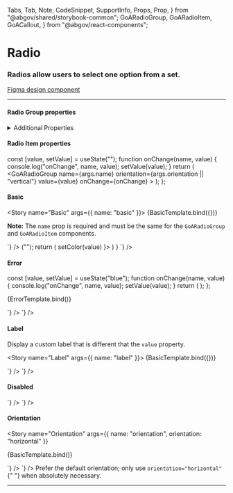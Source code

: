   Tabs,
  Tab,
  Note,
  CodeSnippet,
  SupportInfo,
  Props,
  Prop,
} from "@abgov/shared/storybook-common";
  GoARadioGroup,
  GoARadioItem,
  GoACallout,
} from "@abgov/react-components";

<Meta title="Components/Radio" />

# Radio

### Radios allow users to select one option from a set.

[Figma design component](https://www.figma.com/file/3pb2IK8s2QUqWieH79KdN7/%E2%9D%96-Components-%7C-DDI?node-id=7038%3A246448)

---

#### Radio Group properties

<Props showTabs={true}>
  <Prop
    name="name"
    type="string"
    required="true"
    description="Must match the name assigned to the children"
  />
  <Prop name="value" type="string" description="Value binding" />
  <Prop
    name="orientation"
    type="horizontal | vertical"
    defaultValue="vertical"
    description="Orientation of the radio items"
  />
  <Prop
    name="error"
    type="boolean"
    defaultValue="false"
    description="Set the component to an error state"
  />
  <Prop
    name="disabled"
    lang="angular"
    type="boolean"
    defaultValue="false"
    description="Set the component to disabled. **Use [attr.disabled] with [formControl]**"
  />
  <Prop
    name="disabled"
    lang="react"
    type="boolean"
    defaultValue="false"
    description="Set the component to disabled"
  />
  <Prop
    name="ariaLabel"
    type="string"
    description="Defines how the text will be translated for the screen reader. It not specified it will fall back to the name"
  />
  <Prop
    name="onChange"
    lang="react"
    type="(name: string, value: string) => void"
    description="onChange event"
  />
</Props>

<details>
  <summary>Additional Properties</summary>
  <Props showTabs={true}>
    <Prop
      name="mt"
      type="none | 3xs | 2xs | xs | s | m | l | xl | 2xl | 3xl | 4xl"
      defaultValue="none"
      description="Top margin"
    />
    <Prop
      name="mr"
      type="none | 3xs | 2xs | xs | s | m | l | xl | 2xl | 3xl | 4xl"
      defaultValue="none"
      description="Right margin"
    />
    <Prop
      name="mb"
      type="none | 3xs | 2xs | xs | s | m | l | xl | 2xl | 3xl | 4xl"
      defaultValue="none"
      description="Bottom margin"
    />
    <Prop
      name="ml"
      type="none | 3xs | 2xs | xs | s | m | l | xl | 2xl | 3xl | 4xl"
      defaultValue="none"
      description="Left margin"
    />
  </Props>
</details>

#### Radio Item properties

<Props showTabs={true}>
  <Prop
    name="value"
    type="string"
    required="true"
    description="Value of the item that will be returned when selected"
  />
  <Prop name="label" type="string" description="Text to show to the user" />
</Props>

  const [value, setValue] = useState("");
  function onChange(name, value) {
    console.log("onChange", name, value);
    setValue(value);
  }
  return (
    <GoARadioGroup
      name={args.name}
      orientation={args.orientation || "vertical"}
      value={value}
      onChange={onChange}
    >
      <GoARadioItem label="Red" value="red" />
      <GoARadioItem label="Blue" value="blue" />
      <GoARadioItem label="Orange" value="orange" />
    </GoARadioGroup>
  );
};

#### Basic

<Story name="Basic" args={{ name: "basic" }}>
  {BasicTemplate.bind({})}
</Story>

**Note:** The `name` prop is required and must be the same for the `GoARadioGroup` and `GoARadioItem` components.

<Tabs>
  <Tab label="Web Component" hidden={true}>
    <CodeSnippet
      lang="html"
      code={`
        <goa-radio-group id="my-color" name="color" value="orange">
          <goa-radio-item value="red" />
          <goa-radio-item value="blue" />
          <goa-radio-item value="orange" />
        </goa-radio-group>
      `}
    />
    <CodeSnippet
      lang="js"
      code={`
        const el = document.findById("my-color");
        el.addEventListener("_change", (e) => {
          console.log(e.detail.name, e.detail.value);
        });
      `}
    />
  </Tab>
  <Tab label="Angular">
    <CodeSnippet
      lang="html"
      code={`
        <goa-radio-group name="color" goaValue [formControl]="reactiveFormCtrl" [value]="reactiveFormCtrl.value">
          <goa-radio-item value="red"></goa-radio-item>
          <goa-radio-item value="blue"></goa-radio-item>
          <goa-radio-item value="orange"></goa-radio-item>
        </goa-radio-group>
      `}
    />
    <CodeSnippet
      lang="ts"
      code={`
        export class MyComponent {
          reactiveFormCtrl = new FormControl();
        }
      `}
    />
  </Tab>
  <Tab label="React">
    <CodeSnippet
      lang="tsx"
      code={`
          const [color, setColor] = useState<string>("");
          return (
            <GoARadioGroup name="color" value={color} onChange={(_name, value) => setColor(value) }>
              <GoARadioItem value="red" />
              <GoARadioItem value="blue" />
              <GoARadioItem value="orange"/>
            </GoARadioGroup>
          )
        }
      `}
    />
  </Tab>
</Tabs>

#### Error

  const [value, setValue] = useState("blue");
  function onChange(name, value) {
    console.log("onChange", name, value);
    setValue(value);
  }
  return (
    <GoARadioGroup name="error" value={value} onChange={onChange} error={true}>
      <GoARadioItem name="error" label="Red" value="red" />
      <GoARadioItem name="error" label="Blue" value="blue" />
      <GoARadioItem name="error" label="Orange" value="orange" />
    </GoARadioGroup>
  );
};

<Story name="Error">{ErrorTemplate.bind()}</Story>

<Tabs>
  <Tab label="Web Component" hidden={true}>
    <CodeSnippet
      lang="html"
      code={`
        <goa-radio-group name="color" value="orange" error>
          <goa-radio-item value="red" />
          <goa-radio-item value="blue" />
          <goa-radio-item value="orange" />
        </goa-radio-group>
      `}
    />
  </Tab>
  <Tab label="Angular">
    <CodeSnippet
      lang="html"
      code={`
        <goa-radio-group name="color" value="orange" [formControl]="reactiveFormCtrl" [value]="reactiveFormCtrl.value" error>
          <goa-radio-item value="red"></goa-radio-item>
          <goa-radio-item value="blue"></goa-radio-item>
          <goa-radio-item value="orange"></goa-radio-item>
        </goa-radio-group>
      `}
    />
    <CodeSnippet
      lang="ts"
      code={`
        export class MyComponent {
          reactiveFormCtrl = new FormControl();
        }
      `}
    />
  </Tab>
  <Tab label="React">
    <CodeSnippet
      lang="tsx"
      code={`
        <GoARadioGroup name="color" value="orange" error={true}>
          <GoARadioItem value="red" />
          <GoARadioItem value="blue" />
          <GoARadioItem value="orange"/>
        </GoARadioGroup>
      `}
    />
  </Tab>
</Tabs>

#### Label

Display a custom label that is different that the `value` property.

<Story name="Label" args={{ name: "label" }}>
  {BasicTemplate.bind({})}
</Story>

<Tabs>
  <Tab label="Web Component" hidden={true}>
    <CodeSnippet
      lang="html"
      code={`
        <goa-radio-group name="color" value="orange">
          <goa-radio-item label="Red" value="red" />
          <goa-radio-item label="Blue" value="blue" />
          <goa-radio-item label="Orange" value="orange" />
        </goa-radio-group>
      `}
    />
  </Tab>
  <Tab label="Angular">
    <CodeSnippet
      lang="html"
      code={`
        <goa-radio-group name="color" value="orange">
          <goa-radio-item label="Red" value="red"></goa-radio-item>
          <goa-radio-item label="Blue" value="blue"></goa-radio-item>
          <goa-radio-item label="Orange" value="orange"></goa-radio-item>
        </goa-radio-group>
      `}
    />
  </Tab>
  <Tab label="React">
    <CodeSnippet
      lang="tsx"
      code={`
        <GoARadioGroup name="color" value="orange" onChange={noop}>
          <GoARadioItem label="Red" value="red" />
          <GoARadioItem label="Blue" value="blue" />
          <GoARadioItem label="Orange" value="orange"/>
        </GoARadioGroup>
      `}
    />
  </Tab>
</Tabs>

#### Disabled

<Story name="Disabled">
  <GoARadioGroup name="disabled" value="orange" disabled={true}>
    <GoARadioItem name="disabled" value="red" />
    <GoARadioItem name="disabled" value="blue" />
    <GoARadioItem name="disabled" value="orange" />
  </GoARadioGroup>
</Story>

<Tabs>
  <Tab label="Web Component" hidden={true}>
    <CodeSnippet
      lang="html"
      code={`
        <goa-radio-group name="color" value="orange" disabled>
          <goa-radio-item value="red" />
          <goa-radio-item value="blue" />
          <goa-radio-item value="orange" />
        </goa-radio-group>
      `}
    />
  </Tab>
  <Tab label="Angular">
    <CodeSnippet
      lang="html"
      code={`
        <goa-radio-group name="color" value="orange" disabled>
          <goa-radio-item value="red"></goa-radio-item>
          <goa-radio-item value="blue"></goa-radio-item>
          <goa-radio-item value="orange"></goa-radio-item>
        </goa-radio-group>
        <!-- Use [attr.disabled] with [formControl] -->
        <goa-radio-group name="color" goaValue [formControl]="reactiveFormCtrl" [attr.disabled]="true" value="reactiveFormCtrl.value">
          <goa-radio-item value="red"></goa-radio-item>
          <goa-radio-item value="blue"></goa-radio-item>
          <goa-radio-item value="orange"></goa-radio-item>
        </goa-radio-group>
      `}
    />
    <CodeSnippet
      lang="ts"
      code={`
        export class MyComponent {
          reactiveFormCtrl = new FormControl();
        }
      `}
    />
  </Tab>
  <Tab label="React">
    <CodeSnippet
      lang="tsx"
      code={`
        <GoARadioGroup name="color" value="orange" onChange={noop} disabled={true}>
          <GoARadioItem value="red" />
          <GoARadioItem value="blue" />
          <GoARadioItem value="orange"/>
        </GoARadioGroup>
      `}
    />
  </Tab>
</Tabs>

#### Orientation

<Story
  name="Orientation"
  args={{ name: "orientation", orientation: "horizontal" }}
>
  {BasicTemplate.bind()}
</Story>

<Tabs>
  <Tab label="Web Component" hidden={true}>
    <CodeSnippet
      lang="html"
      code={`
        <goa-radio-group name="color" value="orange" orientation="horizontal">
          <goa-radio-item value="red" />
          <goa-radio-item value="blue" />
          <goa-radio-item value="orange" />
        </goa-radio-group>
      `}
    />
  </Tab>
  <Tab label="Angular">
    <CodeSnippet
      lang="html"
      code={`
        <goa-radio-group name="color" value="orange" orientation="horizontal">
          <goa-radio-item value="red"></goa-radio-item>
          <goa-radio-item value="blue"></goa-radio-item>
          <goa-radio-item value="orange"></goa-radio-item>
        </goa-radio-group>
      `}
    />
  </Tab>
  <Tab label="React">
    <CodeSnippet
      lang="tsx"
      code={`
        <GoARadioGroup name="color" value="orange" onChange={noop} orientation="horizontal">
          <GoARadioItem value="red" />
          <GoARadioItem value="blue" />
          <GoARadioItem value="orange"/>
        </GoARadioGroup>
      `}
    />
  </Tab>
</Tabs>

<Note type="best-practices">
  Prefer the default orientation; only use <code>orientation="horizontal"</code>{" "}
  when absolutely necessary.
</Note>

---

<SupportInfo />
